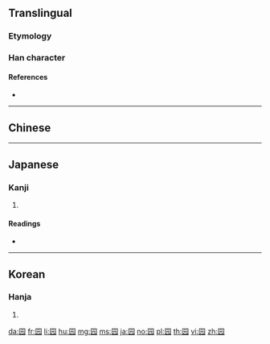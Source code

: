{{also|園}}
==Translingual==

===Etymology===
{{Han simp|園|f=袁|t=元}}

{{Han compound|囗|元|c1=s|c2=p|ls=psc}}

===Han character===
{{Han char|rn=31|rad=囗|as=04|sn=7|four=|canj=WMMU|ids=⿴囗元}}

====References====
* {{Han ref|kx=0217.170|dkj=04714|dj=0444.200|hdz=10714.020|uh=56ED|ud=22253}}

----

==Chinese==
{{zh-see|園}}

----

==Japanese==

===Kanji===
{{ja-kanji|grade=|rs=囗04}}

# {{defn|lang=ja|sort=囗04}}

====Readings====
* {{ja-readings|on=[[がん]] (gan), [[たん]] (tan), [[だん]] (dan), [[えん]] (en)|kun=}}

----

==Korean==

===Hanja===
{{ko-hanja|hangeul=완, 원|rv=wan, won|mr=wan, wŏn}}

# {{defn|lang=ko|sort=囗04}}

[[da:园]]
[[fr:园]]
[[li:园]]
[[hu:园]]
[[mg:园]]
[[ms:园]]
[[ja:园]]
[[no:园]]
[[pl:园]]
[[th:园]]
[[vi:园]]
[[zh:园]]